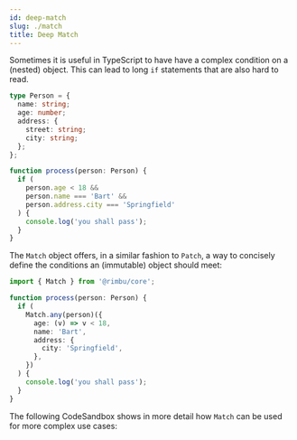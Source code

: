 ```yaml
---
id: deep-match
slug: ./match
title: Deep Match
---
```



Sometimes it is useful in TypeScript to have have a complex condition on a (nested) object. This can lead to long `if` statements that are also hard to read.

```ts
type Person = {
  name: string;
  age: number;
  address: {
    street: string;
    city: string;
  };
};

function process(person: Person) {
  if (
    person.age < 18 &&
    person.name === 'Bart' &&
    person.address.city === 'Springfield'
  ) {
    console.log('you shall pass');
  }
}
```

The `Match` object offers, in a similar fashion to `Patch`, a way to concisely define the conditions an (immutable) object should meet:

```ts
import { Match } from '@rimbu/core';

function process(person: Person) {
  if (
    Match.any(person)({
      age: (v) => v < 18,
      name: 'Bart',
      address: {
        city: 'Springfield',
      },
    })
  ) {
    console.log('you shall pass');
  }
}
```

The following CodeSandbox shows in more detail how `Match` can be used for more complex use cases:

<SandBox path="deep/match.ts" />
